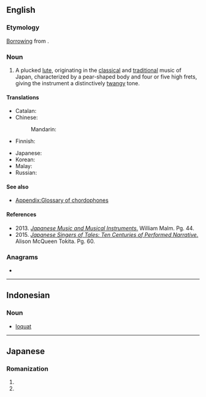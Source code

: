 ==English==
{{wp|Biwa}}

===Etymology===
[[Appendix:Glossary#loanword|Borrowing]] from {{bor|en|ja|琵琶|tr=biwa}}.

===Noun===
{{en-noun}}

# {{lb|en|musical instrument}} A plucked [[lute]], originating in the [[classical]] and [[traditional]] music of Japan, characterized by a pear-shaped body and four or five high frets, giving the instrument a distinctively [[twang]]y tone.

====Translations====
{{trans-top|lute}}
* Catalan: {{t+|ca|biwa|m}}
* Chinese:
*: Mandarin: {{t|cmn|日本琵琶|tr=Rìběn pípa|sc=Hani}}
* Finnish: {{t+|fi|biwa}}
{{trans-mid}}
* Japanese: {{t+|ja|琵琶|tr=びわ, biwa}}
* Korean: {{t|ko|비와|sc=Kore}}
* Malay: {{t|ms|biwa}}
* Russian: {{t+|ru|би́ва|f}}
{{trans-bottom}}

====See also====
* [[Appendix:Glossary of chordophones]]

====References====
* 2013. [https://books.google.com/books?id=sxjQAgAAQBAJ&pg=PA43-IA14&dq=biwa+-%22lake+biwa%22&hl=en&sa=X&ved=0CCoQ6AEwAmoVChMIla7zuuXZxwIVRlY-Ch0txAUP#v=onepage&q=biwa%20-%22lake%20biwa%22&f=false ''Japanese Music and Musical Instruments''.] William Malm. Pg. 44.
* 2015. [https://books.google.com/books?id=YjXWBgAAQBAJ&pg=PA60&dq=biwa+-%22lake+biwa%22+frets&hl=en&sa=X&ved=0CE0Q6AEwB2oVChMIstmghebZxwIVS3M-Ch36_AMA#v=onepage&q=biwa%20-%22lake%20biwa%22%20frets&f=false ''Japanese Singers of Tales: Ten Centuries of Performed Narrative''.] Alison McQueen Tokita. Pg. 60.

===Anagrams===
* {{anagrams|en|a=abiw|wabi}}

----

==Indonesian==

===Noun===
{{head|id|noun}}
* [[loquat]]

----

==Japanese==

===Romanization===
{{ja-romaji}}

# {{ja-romanization of|びわ}}
# {{ja-romanization of|ビワ}}